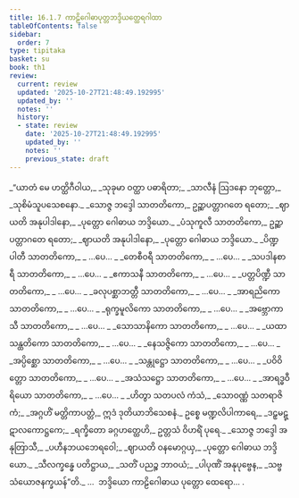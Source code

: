 ```yaml
---
title: 16.1.7 ကာဠိဂေါဓာပုတ္တဘဒ္ဒိယတ္ထေရဂါထာ
tableOfContents: false
sidebar:
  order: 7
type: tipitaka
basket: su
book: th1
review:
  current: review
  updated: '2025-10-27T21:48:49.192995'
  updated_by: ''
  notes: ''
  history:
  - state: review
    date: '2025-10-27T21:48:49.192995'
    updated_by: ''
    notes: ''
    previous_state: draft
---
```



<ReviewStatus review={frontmatter.review} showDetails={true} />

<HypothesisAnnotation frontmatter={frontmatter} />

<DynamicBreadcrumb />

<Division number="842" book="th1" e="ch" v="19" p="332">

<Paragraph number="1184" type="verses" book="th1">
_“ယာတံ မေ ဟတ္ထိဂီဝါယ,_  
_သုခုမာ ဝတ္ထာ ပဓာရိတာ;_  
_သာလီနံ ဩဒနော ဘုတ္တော,_  
_သုစိမံသူပသေစနော._  

</Paragraph>

</Division>
<Division number="843" book="th1" e="ch" v="19" p="332">

<Paragraph number="1185" type="verses" book="th1">
_သောဇ္ဇ ဘဒ္ဒေါ သာတတိကော,_  
ဥဉ္ဆာပတ္တာဂတေ ရတော;_  
_ဈာယတိ အနုပါဒါနော,_  
_ပုတ္တော ဂေါဓာယ ဘဒ္ဒိယော._  

</Paragraph>

</Division>
<Division number="844" book="th1" e="ch" v="19" p="332">

<Paragraph number="1186" type="verses" book="th1">
_ပံသုကူလီ သာတတိကော,_  
ဥဉ္ဆာပတ္တာဂတေ ရတော;_  
_ဈာယတိ အနုပါဒါနော,_  
_ပုတ္တော ဂေါဓာယ ဘဒ္ဒိယော._  

</Paragraph>

</Division>
<Division number="845" book="th1" e="ch" v="19" p="332">

<Paragraph number="1187" type="verses" book="th1">
_ပိဏ္ဍပါတီ သာတတိကော,_  
_ …ပေ… _  

</Paragraph>

</Division>
<Division number="846" book="th1" e="ch" v="19" p="332">

<Paragraph number="1188" type="verses" book="th1">
_တေစီဝရီ သာတတိကော,_  
_ …ပေ… _  

</Paragraph>

</Division>
<Division number="847" book="th1" e="ch" v="19" p="332">

<Paragraph number="1189" type="verses" book="th1">
_သပဒါနစာရီ သာတတိကော,_  
_ …ပေ… _  

</Paragraph>

</Division>
<Division number="848" book="th1" e="ch" v="19" p="332">

<Paragraph number="1190" type="verses" book="th1">
_ဧကာသနီ သာတတိကော,_  
_ …ပေ… _  

</Paragraph>

</Division>
<Division number="849" book="th1" e="ch" v="19" p="332">

<Paragraph number="1191" type="verses" book="th1">
_ပတ္တပိဏ္ဍီ သာတတိကော,_  
_ …ပေ… _  

</Paragraph>

</Division>
<Division number="850" book="th1" e="ch" v="19" p="332">

<Paragraph number="1192" type="verses" book="th1">
_ခလုပစ္ဆာဘတ္တီ သာတတိကော,_  
_ …ပေ… _  

</Paragraph>

</Division>
<Division number="851" book="th1" e="ch" v="19" p="332">

<Paragraph number="1193" type="verses" book="th1">
_အာရညိကော သာတတိကော,_  
_ …ပေ… _  

</Paragraph>

</Division>
<Division number="852" book="th1" e="ch" v="19" p="332">

<Paragraph number="1194" type="verses" book="th1">
_ရုက္ခမူလိကော သာတတိကော,_  
_ …ပေ… _  

</Paragraph>

</Division>
<Division number="853" book="th1" e="ch" v="19" p="332">

<Paragraph number="1195" type="verses" book="th1">
_အဗ္ဘောကာသီ သာတတိကော,_  
_ …ပေ… _  

</Paragraph>

</Division>
<Division number="854" book="th1" e="ch" v="19" p="332">

<Paragraph number="1196" type="verses" book="th1">
_သောသာနိကော သာတတိကော,_  
_ …ပေ… _  

</Paragraph>

</Division>
<Division number="855" book="th1" e="ch" v="19" p="332">

<Paragraph number="1197" type="verses" book="th1">
_ယထာသန္ထတိကော သာတတိကော,_  
_ …ပေ… _  

</Paragraph>

</Division>
<Division number="856" book="th1" e="ch" v="19" p="333">

<Paragraph number="1198" type="verses" book="th1">
_နေသဇ္ဇိကော သာတတိကော,_  
_ …ပေ… _  

</Paragraph>

</Division>
<Division number="857" book="th1" e="ch" v="19" p="333">

<Paragraph number="1199" type="verses" book="th1">
_အပ္ပိစ္ဆော သာတတိကော,_  
_ …ပေ… _  

</Paragraph>

</Division>
<Division number="858" book="th1" e="ch" v="19" p="333">

<Paragraph number="1200" type="verses" book="th1">
_သန္တုဋ္ဌော သာတတိကော,_  
_ …ပေ… _  

</Paragraph>

</Division>
<Division number="859" book="th1" e="ch" v="19" p="333">

<Paragraph number="1201" type="verses" book="th1">
_ပဝိဝိတ္တော သာတတိကော,_  
_ …ပေ… _  

</Paragraph>

</Division>
<Division number="860" book="th1" e="ch" v="19" p="333">

<Paragraph number="1202" type="verses" book="th1">
_အသံသဋ္ဌော သာတတိကော,_  
_ …ပေ… _  

</Paragraph>

</Division>
<Division number="861" book="th1" e="ch" v="19" p="333">

<Paragraph number="1203" type="verses" book="th1">
_အာရဒ္ဓဝီရိယော သာတတိကော,_  
_ …ပေ… _  

</Paragraph>

</Division>
<Division number="862" book="th1" e="ch" v="19" p="333">

<Paragraph number="1204" type="verses" book="th1">
_ဟိတွာ သတပလံ ကံသံ,_  
_သောဝဏ္ဏံ သတရာဇိကံ;_  
_အဂ္ဂဟိံ မတ္တိကာပတ္တံ,_  
ဣဒံ ဒုတိယာဘိသေစနံ._  

</Paragraph>

</Division>
<Division number="863" book="th1" e="ch" v="19" p="333">

<Paragraph number="1205" book="th1">
ဥစ္စေ မဏ္ဍလိပါကာရေ,_  
_ဒဠှမဋ္ဋာလကောဋ္ဌကေ;_  
_ရက္ခိတော ခဂ္ဂဟတ္ထေဟိ,_  
ဥတ္တသံ ဝိဟရိံ ပုရေ._  

</Paragraph>

</Division>
<Division number="864" book="th1" e="ch" v="19" p="333">

<Paragraph number="1206" type="verses" book="th1">
_သောဇ္ဇ ဘဒ္ဒေါ အနုတြာသီ,_  
_ပဟီနဘယဘေရဝေါ;_  
_ဈာယတိ ဝနမောဂ္ဂယှ,_  
_ပုတ္တော ဂေါဓာယ ဘဒ္ဒိယော._  

</Paragraph>

</Division>
<Division number="865" book="th1" e="ch" v="19" p="333">

<Paragraph number="1207" type="verses" book="th1">
_သီလက္ခန္ဓေ ပတိဋ္ဌာယ,_  
_သတိံ ပညဉ္စ ဘာဝယံ;_  
_ပါပုဏိံ အနုပုဗ္ဗေန,_  
_သဗ္ဗသံယောဇနက္ခယန်”တိ._  


</Paragraph>
</Division>

<Paragraph number="1208" type="center" book="th1">
…  ဘဒ္ဒိယော ကာဠိဂေါဓာယ ပုတ္တော ထေရော… .
</Paragraph>